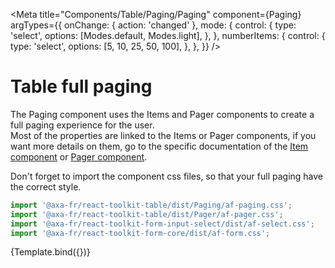
<Meta
  title="Components/Table/Paging/Paging"
  component={Paging}
  argTypes={{
    onChange: { action: 'changed' },
    mode: {
      control: {
        type: 'select',
        options: [Modes.default, Modes.light],
      },
    },
    numberItems: {
      control: {
        type: 'select',
        options: [5, 10, 25, 50, 100],
      },
    },
  }}
/>

# Table full paging


The Paging component uses the Items and Pager components to create a full paging experience for the user.  
Most of the properties are linked to the Items or Pager components, if you want more details on them, go to the specific documentation of the [Item component](?path=/docs/components-table-paging-items--items) or [Pager component](?path=/docs/components-table-paging-pager--pager).


Don't forget to import the component css files, so that your full paging have the correct style.

```javascript
import '@axa-fr/react-toolkit-table/dist/Paging/af-paging.css';
import '@axa-fr/react-toolkit-table/dist/Pager/af-pager.css';
import '@axa-fr/react-toolkit-form-input-select/dist/af-select.css';
import '@axa-fr/react-toolkit-form-core/dist/af-form.css';
```

<Canvas>
  <Story
    name="Paging"
    args={{
      mode: Modes.default,
      currentPage: 5,
      numberPages: 23,
    }}>
    {Template.bind({})}
  </Story>
</Canvas>
